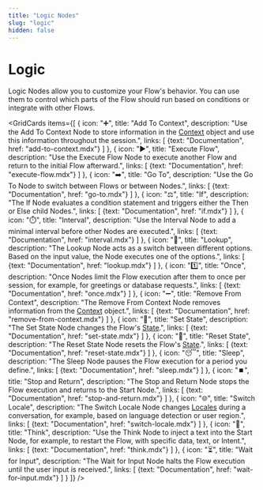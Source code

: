 ```yaml
---
title: "Logic Nodes" 
slug: "logic" 
hidden: false 
---
```



# Logic

Logic Nodes allow you to customize your Flow's behavior. You can use them to control which parts of the Flow should run based on conditions or integrate with other Flows.

<GridCards items={[
  {
    icon: "➕",
    title: "Add To Context",
    description: "Use the Add To Context Node to store information in the [Context](../../../test/interaction-panel/context.mdx) object and use this information throughout the session.",
    links: [
      {text: "Documentation", href: "add-to-context.mdx"}
    ]
  },
  {
    icon: "▶️",
    title: "Execute Flow",
    description: "Use the Execute Flow Node to execute another Flow and return to the initial Flow afterward.",
    links: [
      {text: "Documentation", href: "execute-flow.mdx"}
    ]
  },
  {
    icon: "➡️",
    title: "Go To",
    description: "Use the Go To Node to switch between Flows or between Nodes.",
    links: [
      {text: "Documentation", href: "go-to.mdx"}
    ]
  },
  {
    icon: "⚖️",
    title: "If",
    description: "The If Node evaluates a condition statement and triggers either the Then or Else child Nodes.",
    links: [
      {text: "Documentation", href: "if.mdx"}
    ]
  },
  {
    icon: "⏱️",
    title: "Interval",
    description: "Use the Interval Node to add a minimal interval before other Nodes are executed.",
    links: [
      {text: "Documentation", href: "interval.mdx"}
    ]
  },
  {
    icon: "🔀",
    title: "Lookup",
    description: "The Lookup Node acts as a switch between different options. Based on the input value, the Node executes one of the options.",
    links: [
      {text: "Documentation", href: "lookup.mdx"}
    ]
  },
  {
    icon: "1️⃣",
    title: "Once",
    description: "Once Nodes limit the Flow execution after them to once per session, for example, for greetings or database requests.",
    links: [
      {text: "Documentation", href: "once.mdx"}
    ]
  },
  {
    icon: "➖",
    title: "Remove From Context",
    description: "The Remove From Context Node removes information from the [Context](../../../test/interaction-panel/context.mdx) object.",
    links: [
      {text: "Documentation", href: "remove-from-context.mdx"}
    ]
  },
  {
    icon: "🔄",
    title: "Set State",
    description: "The Set State Node changes the Flow's [State](../../../test/interaction-panel/state.mdx).",
    links: [
      {text: "Documentation", href: "set-state.mdx"}
    ]
  },
  {
    icon: "🔄",
    title: "Reset State",
    description: "The Reset State Node resets the Flow's [State](../../../test/interaction-panel/state.mdx).",
    links: [
      {text: "Documentation", href: "reset-state.mdx"}
    ]
  },
  {
    icon: "😴",
    title: "Sleep",
    description: "The Sleep Node pauses the Flow execution for a period you define.",
    links: [
      {text: "Documentation", href: "sleep.mdx"}
    ]
  },
  {
    icon: "⏹️",
    title: "Stop and Return",
    description: "The Stop and Return Node stops the Flow execution and returns to the Start Node.",
    links: [
      {text: "Documentation", href: "stop-and-return.mdx"}
    ]
  },
  {
    icon: "🌐",
    title: "Switch Locale",
    description: "The Switch Locale Node changes [Locales](../../translation-and-localization/localization.mdx) during a conversation, for example, based on language detection or user region.",
    links: [
      {text: "Documentation", href: "switch-locale.mdx"}
    ]
  },
  {
    icon: "💭",
    title: "Think",
    description: "Use the Think Node to inject a text into the Start Node, for example, to restart the Flow, with specific data, text, or Intent.",
    links: [
      {text: "Documentation", href: "think.mdx"}
    ]
  },
  {
    icon: "⏳",
    title: "Wait for Input",
    description: "The Wait for Input Node halts the Flow execution until the user input is received.",
    links: [
      {text: "Documentation", href: "wait-for-input.mdx"}
    ]
  }
]} />